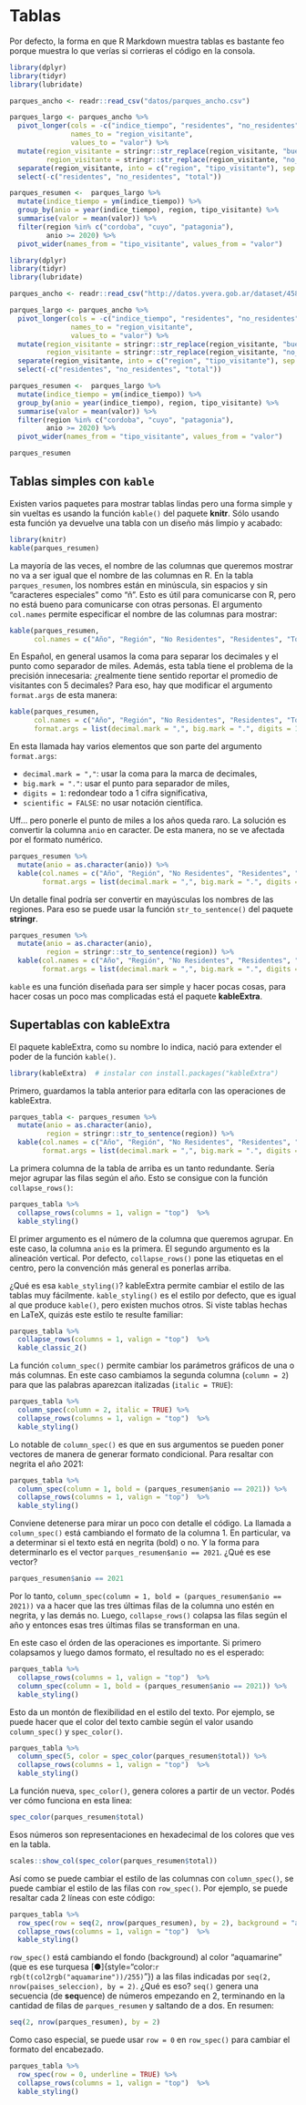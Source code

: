 # Tablas

Por defecto, la forma en que R Markdown muestra tablas es bastante feo porque muestra lo que verías si corrieras el código en la consola.

```r
library(dplyr)
library(tidyr)
library(lubridate)

parques_ancho <- readr::read_csv("datos/parques_ancho.csv")

parques_largo <- parques_ancho %>% 
  pivot_longer(cols = -c("indice_tiempo", "residentes", "no_residentes", "total"),
               names_to = "region_visitante",
               values_to = "valor") %>% 
  mutate(region_visitante = stringr::str_replace(region_visitante, "buenos_aires*", "buenos-aires"),
         region_visitante = stringr::str_replace(region_visitante, "no_residentes", "noresidentes")) %>% 
  separate(region_visitante, into = c("region", "tipo_visitante"), sep = "_") %>% 
  select(-c("residentes", "no_residentes", "total"))

parques_resumen <-  parques_largo %>% 
  mutate(indice_tiempo = ym(indice_tiempo)) %>% 
  group_by(anio = year(indice_tiempo), region, tipo_visitante) %>%  
  summarise(valor = mean(valor)) %>% 
  filter(region %in% c("cordoba", "cuyo", "patagonia"), 
         anio >= 2020) %>% 
  pivot_wider(names_from = "tipo_visitante", values_from = "valor")
```

```r
library(dplyr)
library(tidyr)
library(lubridate)

parques_ancho <- readr::read_csv("http://datos.yvera.gob.ar/dataset/458bcbe1-855c-4bc3-a1c9-cd4e84fedbbc/resource/78aea6ed-761c-4659-bdf2-7fcb0f616fad/download/serie-tiempo-parques-nacionales-mensual.csv")

parques_largo <- parques_ancho %>% 
  pivot_longer(cols = -c("indice_tiempo", "residentes", "no_residentes", "total"),
               names_to = "region_visitante",
               values_to = "valor") %>% 
  mutate(region_visitante = stringr::str_replace(region_visitante, "buenos_aires*", "buenos-aires"),
         region_visitante = stringr::str_replace(region_visitante, "no_residentes", "noresidentes")) %>% 
  separate(region_visitante, into = c("region", "tipo_visitante"), sep = "_") %>% 
  select(-c("residentes", "no_residentes", "total"))

parques_resumen <-  parques_largo %>% 
  mutate(indice_tiempo = ym(indice_tiempo)) %>% 
  group_by(anio = year(indice_tiempo), region, tipo_visitante) %>%  
  summarise(valor = mean(valor)) %>% 
  filter(region %in% c("cordoba", "cuyo", "patagonia"), 
         anio >= 2020) %>% 
  pivot_wider(names_from = "tipo_visitante", values_from = "valor")
```

```r
parques_resumen
```


## Tablas simples con `kable`

Existen varios paquetes para mostrar tablas lindas pero una forma simple y sin vueltas es usando la función `kable()` del paquete **knitr**.
Sólo usando esta función ya devuelve una tabla con un diseño más limpio y acabado:

```r
library(knitr)
kable(parques_resumen)
```

La mayoría de las veces, el nombre de las columnas que queremos mostrar no va a ser igual que el nombre de las columnas en R.
En la tabla `parques_resumen`, los nombres están en minúscula, sin espacios y sin "caracteres especiales" como "ñ".
Esto es útil para comunicarse con R, pero no está bueno para comunicarse con otras personas.
El argumento `col.names` permite especificar el nombre de las columnas para mostrar:

```r
kable(parques_resumen, 
      col.names = c("Año", "Región", "No Residentes", "Residentes", "Total"))
```

En Español, en general usamos la coma para separar los decimales y el punto como separador de miles.
Además, esta tabla tiene el problema de la precisión innecesaria: ¿realmente tiene sentido reportar el promedio de visitantes con 5 decimales?
Para eso, hay que modificar el argumento `format.args` de esta manera:

```r
kable(parques_resumen, 
      col.names = c("Año", "Región", "No Residentes", "Residentes", "Total"),
      format.args = list(decimal.mark = ",", big.mark = ".", digits = 1, scientific = FALSE))
```
En esta llamada hay varios elementos que son parte del argumento `format.args`: 

-  `decimal.mark = ","`: usar la coma para la marca de decimales, 
-  `big.mark = "."`: usar el punto para separador de miles, 
-  `digits = 1`: redondear todo a 1 cifra significativa,
-  `scientific = FALSE`: no usar notación científica. 


Uff... pero ponerle el punto de miles a los años queda raro.
La solución es convertir la columna `anio` en caracter.
De esta manera, no se ve afectada por el formato numérico.

```r
parques_resumen %>% 
  mutate(anio = as.character(anio)) %>% 
  kable(col.names = c("Año", "Región", "No Residentes", "Residentes", "Total"),
        format.args = list(decimal.mark = ",", big.mark = ".", digits = 1, scientific = FALSE))
```

Un detalle final podría ser convertir en mayúsculas los nombres de las regiones. 
Para eso se puede usar la función `str_to_sentence()` del paquete **stringr**. 


```r
parques_resumen %>% 
  mutate(anio = as.character(anio),
         region = stringr::str_to_sentence(region)) %>% 
  kable(col.names = c("Año", "Región", "No Residentes", "Residentes", "Total"),
        format.args = list(decimal.mark = ",", big.mark = ".", digits = 1, scientific = FALSE))
```


`kable` es una función diseñada para ser simple y hacer pocas cosas, para hacer cosas un poco mas complicadas está el paquete **kableExtra**.

## Supertablas con kableExtra

El paquete kableExtra, como su nombre lo indica, nació para extender el poder de la función `kable()`.

```r
library(kableExtra)  # instalar con install.packages("kableExtra")
```

Primero, guardamos la tabla anterior para editarla con las operaciones de kableExtra. 

```r
parques_tabla <- parques_resumen %>% 
  mutate(anio = as.character(anio),
         region = stringr::str_to_sentence(region)) %>% 
  kable(col.names = c("Año", "Región", "No Residentes", "Residentes", "Total"),
        format.args = list(decimal.mark = ",", big.mark = ".", digits = 1, scientific = FALSE))
```

La primera columna de la tabla de arriba es un tanto redundante.
Sería mejor agrupar las filas según el año.
Esto se consigue con la función `collapse_rows()`:

```r
parques_tabla %>% 
  collapse_rows(columns = 1, valign = "top")  %>% 
  kable_styling() 
```

El primer argumento es el número de la columna que queremos agrupar.
En este caso, la columna `anio` es la primera.
El segundo argumento es la alineación vertical.
Por defecto, `collapse_rows()` pone las etiquetas en el centro, pero la convención más general es ponerlas arriba.

¿Qué es esa `kable_styling()`?
kableExtra permite cambiar el estilo de las tablas muy fácilmente.
`kable_styling()` es el estilo por defecto, que es igual al que produce `kable()`, pero existen muchos otros.
Si viste tablas hechas en LaTeX, quizás este estilo te resulte familiar:

```r
parques_tabla %>% 
  collapse_rows(columns = 1, valign = "top")  %>% 
  kable_classic_2()
```

La función `column_spec()` permite cambiar los parámetros gráficos de una o más columnas.
En este caso cambiamos la segunda columna (`column = 2`) para que las palabras aparezcan italizadas (`italic = TRUE`):

```r
parques_tabla %>% 
  column_spec(column = 2, italic = TRUE) %>%
  collapse_rows(columns = 1, valign = "top")  %>%
  kable_styling() 
```

Lo notable de `column_spec()` es que en sus argumentos se pueden poner vectores de manera de generar formato condicional.
Para resaltar con negrita el año 2021:

```r
parques_tabla %>% 
  column_spec(column = 1, bold = (parques_resumen$anio == 2021)) %>%
  collapse_rows(columns = 1, valign = "top")  %>%
  kable_styling() 
```

Conviene detenerse para mirar un poco con detalle el código.
La llamada a `column_spec()` está cambiando el formato de la columna 1.
En particular, va a determinar si el texto está en negrita (bold) o no.
Y la forma para determinarlo es el vector `parques_resumen$anio == 2021`.
¿Qué es ese vector?

```r
parques_resumen$anio == 2021
```

Por lo tanto, `column_spec(column = 1, bold = (parques_resumen$anio == 2021))` va a hacer que las tres últimas filas de la columna uno estén en negrita, y las demás no.
Luego, `collapse_rows()` colapsa las filas según el año y entonces esas tres últimas filas se transforman en una.

En este caso el órden de las operaciones es importante. 
Si primero colapsamos y luego damos formato, el resultado no es el esperado:

```r
parques_tabla %>% 
  collapse_rows(columns = 1, valign = "top")  %>%
  column_spec(column = 1, bold = (parques_resumen$anio == 2021)) %>%
  kable_styling() 
```

Esto da un montón de flexibilidad en el estilo del texto.
Por ejemplo, se puede hacer que el color del texto cambie según el valor usando `column_spec()` y `spec_color()`.

```r
parques_tabla %>% 
  column_spec(5, color = spec_color(parques_resumen$total)) %>% 
  collapse_rows(columns = 1, valign = "top")  %>%
  kable_styling() 
```

La función nueva, `spec_color()`, genera colores a partir de un vector.
Podés ver cómo funciona en esta linea:

```r
spec_color(parques_resumen$total)
```

Esos números son representaciones en hexadecimal de los colores que ves en la tabla.

```r
scales::show_col(spec_color(parques_resumen$total))
```

Así como se puede cambiar el estilo de las columnas con `column_spec()`, se puede cambiar el estilo de las filas con `row_spec()`.
Por ejemplo, se puede resaltar cada 2 líneas con este código:

```r
parques_tabla %>% 
  row_spec(row = seq(2, nrow(parques_resumen), by = 2), background = "aquamarine") %>% 
  collapse_rows(columns = 1, valign = "top")  %>%
  kable_styling() 
```

`row_spec()` está cambiando el fondo (background) al color "aquamarine" (que es ese turquesa [●]{style="color:`r rgb(t(col2rgb("aquamarine"))/255)`"}) a las filas indicadas por `seq(2, nrow(paises_seleccion), by = 2)`.
¿Qué es eso?
`seq()` genera una secuencia (de **seq**uence) de números empezando en 2, terminando en la cantidad de filas de `parques_resumen` y saltando de a dos.
En resumen:

```r
seq(2, nrow(parques_resumen), by = 2)
```

Como caso especial, se puede usar `row = 0` en `row_spec()` para cambiar el formato del encabezado.

```r
parques_tabla %>% 
  row_spec(row = 0, underline = TRUE) %>% 
  collapse_rows(columns = 1, valign = "top")  %>%
  kable_styling() 
```
